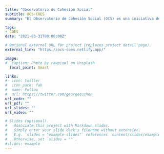 ```yaml
---
title: "Observatorio de Cohesión Social"
subtitle: OCS-COES
summary: "El Observatorio de Cohesión Social (OCS) es una iniciativa del Centro de Estudios de Conflicto y Cohesión Social (COES), desde donde se busca contribuir al estudio de la cohesión social en Chile, como también en perspectiva comparada internacional. En este sentido, los esfuerzos del observatorio han estado orientados en dos ámbitos de trabajo: 1. Reportes a través de los cuales se han revisado las experiencias internacionales en el estudio de la cohesión social, como también su conceptualización y métodos de medición; 2. Análisis de datos sobre cohesión social, dentro de lo cual destaca una propuesta para la medición empírica en Chile y América Latina, con perspectiva comparada internacional."

tags:
- COES
date: "2021-03-31T00:00:00Z"

# Optional external URL for project (replaces project detail page).
external_link: "https://ocs-coes.netlify.app/"

image:
#  caption: Photo by rawpixel on Unsplash
  focal_point: Smart

links:
#- icon: twitter
#  icon_pack: fab
#  name: Follow
#  url: https://twitter.com/georgecushen
url_code: ""
url_pdf: ""
url_slides: ""
url_video: ""

# Slides (optional).
#   Associate this project with Markdown slides.
#   Simply enter your slide deck's filename without extension.
#   E.g. `slides = "example-slides"` references `content/slides/example-slides.md`.
#   Otherwise, set `slides = ""`.
#slides: example
---
```

